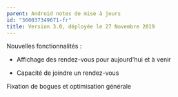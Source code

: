 ```yaml
---
parent: Android notes de mise à jours
id: "360037349671-fr"
title: Version 3.0, déployée le 27 Novembre 2019
---
```

Nouvelles fonctionnalités :

- Affichage des rendez-vous pour aujourd'hui et à venir

- Capacité de joindre un rendez-vous

Fixation de bogues et optimisation générale
